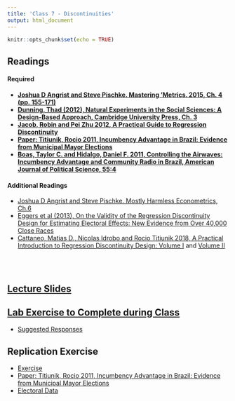 ```yaml
---
title: 'Class 7 - Discontinuities'
output: html_document
---
```


```r
knitr::opts_chunk$set(echo = TRUE)
```

## Readings
#### Required
- **[Joshua D Angrist and Steve Pischke. Mastering 'Metrics. 2015, Ch. 4 (pp. 155-171)](Classes/Class_7/Readings/Angrist and Pischke Ch. 4.pdf)**
- **[Dunning, Thad (2012), Natural Experiments in the Social Sciences: A Design-Based Approach, Cambridge University Press, Ch. 3](Classes/Class_7/Readings/Dunning_Ch3.pdf)**
- **[Jacob, Robin and Pei Zhu 2012, A Practical Guide to Regression Discontinuity](Classes/Class_7/Readings/RDD Practical Guide.pdf)**
- **[Paper: Titiunik, Rocio 2011, Incumbency Advantage in Brazil: Evidence from Municipal Mayor Elections](Classes/Class_7/Replication/Titiunik_2011.pdf)**
- **[Boas, Taylor C. and Hidalgo, Daniel F. 2011, Controlling the Airwaves: Incumbency Advantage and Community Radio in Brazil, American Journal of Political Science, 55:4](Classes/Class_7/Readings/Boas and Hidalgo 2011.pdf)**

#### Additional Readings
- [Joshua D Angrist and Steve Pischke. Mostly Harmless Econometrics, Ch.6 ](Classes/Class_7/Readings/Angrist_Pischke_Ch6.pdf)
- [Eggers et al (2013), On the Validity of the Regression Discontinuity Design for Estimating Electoral Effects: New Evidence from Over 40,000 Close Races](Classes/Class_7/Readings/Eggers et al on RDD elections.pdf)
- [Cattaneo, Matias D., Nicolas Idrobo and Rocio Titiunik 2018, A Practical Introduction to Regression Discontinuity Design: Volume I](Classes/Class_7/Readings/Cattaneo et al Practical Guide to RDD VOl I.pdf) and [Volume II](Classes/Class_7/Readings/Cattaneo et al Practical Guide to RDD VOl II.pdf)

<br> </br>

## [Lecture Slides](Classes/Class_7/Slides_RDD_v1.pdf) 

## [Lab Exercise to Complete during Class](Classes/Class_7/Lab Exercise/Exercise_RD_v6.pdf)
  - [Suggested Responses](Classes/Class_7/Lab Exercise/Exercise_RD_v6_Suggested_Responses.pdf)

## Replication Exercise
 - [Exercise](Classes/Class_7/Replication/Replication_Discontinuities_v2_v2.pdf) 
 - [Paper: Titiunik, Rocio 2011, Incumbency Advantage in Brazil: Evidence from Municipal Mayor Elections](Classes/Class_7/Replication/Titiunik_2011.pdf) 
 - [Electoral Data](Classes/Class_7/Replication/Electoral_data.csv) 
 <!-- - [Suggested Responses](Classes/Class_7/Replication/Replication_Discontinuities_v2_Suggested_Responses_v2.pdf)  -->




